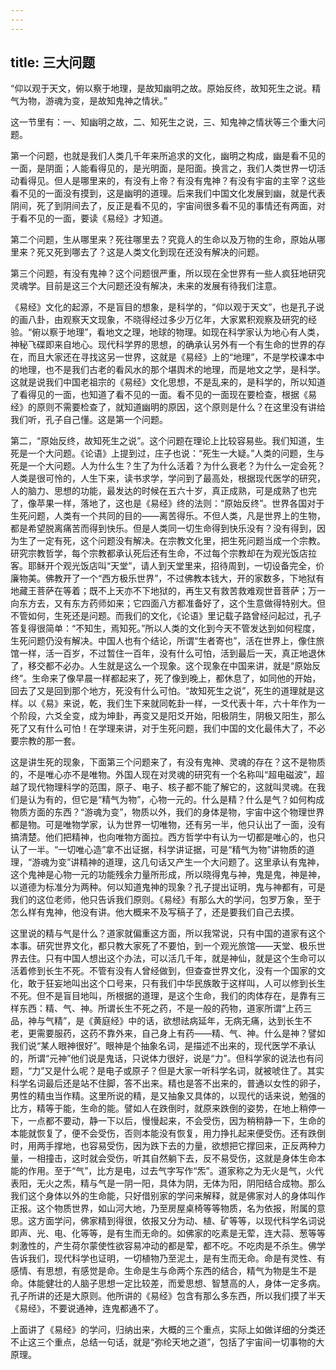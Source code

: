 ```yaml
---
---
---
```

title: 三大问题
---




“仰以观于天文，俯以察于地理，是故知幽明之故。原始反终，故知死生之说。精气为物，游魂为变，是故知鬼神之情状。”

这一节里有：一、知幽明之故，二、知死生之说，三、知鬼神之情状等三个重大问题。

第一个问题，也就是我们人类几千年来所追求的文化，幽明之构成，幽是看不见的一面，是阴面；人能看得见的，是光明面，是阳面。换言之，我们人类世界一切活动看得见。但人是哪里来的，有没有上帝？有没有鬼神？有没有宇宙的主宰？这些看不见的一面没有摸到，这是幽明的道理。后来我们中国文化发展到幽，就是代表阴间，死了到阴间去了，反正是看不见的，宇宙间很多看不见的事情还有两面，对于看不见的一面，要读《易经》才知道。

第二个问题，生从哪里来？死往哪里去？究竟人的生命以及万物的生命，原始从哪里来？死又死到哪去了？这是人类文化到现在还没有解决的问题。

第三个问题，有没有鬼神？这个问题很严重，所以现在全世界有一些人疯狂地研究灵魂学。目前是这三个大问题还没有解决，未来的发展有待我们注意。

《易经》文化的起源，不是盲目的想象，是科学的，“仰以观于天文”，也是孔子说的画八卦，由观察天文现象，不晓得经过多少万亿年，大家累积观察及研究的经验。“俯以察于地理”，看地文之理，地球的物理。如现在科学家认为地心有人类，神秘飞碟即来自地心。现代科学界的思想，的确承认另外有一个有生命的世界的存在，而且大家还在寻找这另一世界，这就是《易经》上的“地理”，不是学校课本中的地理，也不是我们古老的看风水的那个堪舆术的地理，而是地文之学，是科学。这就是说我们中国老祖宗的《易经》文化思想，不是乱来的，是科学的，所以知道了看得见的一面，也知道了看不见的一面。看不见的一面现在要检查，根据《易经》的原则不需要检查了，就知道幽明的原因，这个原则是什么？在这里没有讲给我们听，孔子自己懂。这是第一个问题。

第二，“原始反终，故知死生之说”。这个问题在理论上比较容易些。我们知道，生死是一个大问题。《论语》上提到过，庄子也说：“死生一大疑。”人类的问题，生与死是一个大问题。人为什么生？生了为什么活着？为什么衰老？为什么一定会死？人类是很可怜的，人生下来，读书求学，学问到了最高处，根据现代医学的研究，人的脑力、思想的功能，最发达的时候在五六十岁，真正成熟，可是成熟了也完了，像苹果一样，落地了，这也是《易经》终的法则：“原始反终”。世界各国对于生死问题，人类有一个共同的目的——离苦得乐。不但人类，凡是世界上的生物，都是希望脱离痛苦而得到快乐。但是人类同一切生命得到快乐没有？没有得到，因为生了一定有死，这个问题没有解决。在宗教文化里，把生死问题当成一个宗教。研究宗教哲学，每个宗教都承认死后还有生命，不过每个宗教却在为观光饭店拉客。耶稣开个观光饭店叫“天堂”，请人到天堂里来，招待周到，一切设备完全，价廉物美。佛教开了一个“西方极乐世界”，不过佛教本钱大，开的家数多，下地狱有地藏王菩萨在等着；既不上天亦不下地狱的，再生又有救苦救难观世音菩萨；万一向东方去，又有东方药师如来；它四面八方都准备好了，这个生意做得特别大。但不管如何，生死还是问题。而我们的文化，《论语》里记载子路曾经问起过，孔子答复得很简单：“不知生，焉知死。”所以人类的文化到今天不管发达到如何程度，生死问题仍没有解决。中国人也有个结论，所谓“生者寄也”，活在世界上，像住旅馆一样，活一百岁，不过暂住一百年，没有什么可怕，活到最后一天，真正地退休了，移交都不必办。人生就是这么一个现象。这个现象在中国来讲，就是“原始反终”。生命来了像早晨一样都起来了，死了像到晚上，都休息了，如同他的开始，回去了又是回到那个地方，死没有什么可怕。“故知死生之说”，死生的道理就是这样。以《易》来说，乾，我们生下来就同乾卦一样，一爻代表十年，六十年作为一个阶段，六爻全变，成为坤卦，再变又是阳爻开始，阳极阴生，阴极又阳生，那么死了又有什么可怕！在学理来讲，对于生死问题，我们中国的文化最伟大了，不必要宗教的那一套。

这是讲生死的现象，下面第三个问题来了，有没有鬼神、灵魂的存在？这不是物质的，不是唯心亦不是唯物。外国人现在对灵魂的研究有一个名称叫“超电磁波”，超越了现代物理科学的范围，原子、电子、核子都不能了解它的，这就叫灵魂。在我们是认为有的，但它是“精气为物”，心物一元的。什么是精？什么是气？如何构成物质方面的东西？“游魂为变”，物质以外，我们的身体是物，宇宙中这个物理世界都是物。可是唯物学家，认为世界一切唯物，还有另一半，他只认出了一面，没有搞清楚。他们把精神，也向唯物方面拉。西方哲学中有认为一切都是唯心的，也只认了一半。“一切唯心造”拿不出证据，科学讲证据，可是“精气为物”讲物质的道理，“游魂为变”讲精神的道理，这几句话又产生一个大问题了。这里承认有鬼神，这个鬼神是心物一元的功能残余力量所形成，所以晓得鬼与神，鬼是鬼，神是神，以道德为标准分为两种。何以知道鬼神的现象？孔子提出证明，鬼与神都有，可是我们的这位老师，他只告诉我们原则。《易经》有那么大的学问，包罗万象，至于怎么样有鬼神，他没有讲。他大概来不及写稿子了，还是要我们自己去摸。

这里说的精与气是什么？道家就偏重这方面，所以我常说，只有中国的道家有这个本事。研究世界文化，都只教大家死了不要怕，到一个观光旅馆——天堂、极乐世界去住。只有中国人想出这个办法，可以活几千年，就是神仙，就是这个生命可以活着修到长生不死。不管有没有人曾经做到，但查查世界文化，没有一个国家的文化，敢于狂妄地叫出这个口号来，只有我们中华民族敢于这样叫，人可以修到长生不死。但不是盲目地叫，所根据的道理，是这个生命，我们的肉体存在，是靠有三样东西：精、气、神。所谓长生不死之药，不是一般的药物，道家所谓“上药三品，神与气精”，是《黄庭经》中的话，欲想祛病延年，无病无痛，达到长生不老，更需要服药，这药不靠外来，自己身上有药——精、气、神。什么是神？譬如我们说“某人眼神很好”。眼神是个抽象名词，是描述不出来的，现代医学不承认的，所谓“元神”他们说是鬼话，只说体力很好，说是“力”。但科学家的说法也有问题，“力”又是什么呢？是电子或原子？但是大家一听科学名词，就被唬住了。其实科学名词最后还是站不住脚，答不出来。精也是答不出来的，普通以女性的卵子，男性的精虫当作精。这里所说的精，是又抽象又具体的，以现代的话来说，勉强的比方，精等于能，生命的能。譬如人在跌倒时，就原来跌倒的姿势，在地上稍停一下，一点都不要动，静一下以后，慢慢起来，不会受伤，因为稍稍静一下，生命的本能就恢复了，便不会受伤，否则本能没有恢复，用力挣扎起来便受伤。还有跌倒时，用两手撑地，也容易受伤，因为跌下去的力量，欲想把它撑回来，正反两种力量，一相撞击，这时就会受伤，听其自然躺下去，反不易受伤，这就是身体生命本能的作用。至于“气”，比方是电，过去气字写作“炁”。道家称之为无火是气，火代表阳，无火之炁，精与气是一阴一阳，具体为阴，无体为阳，阴阳结合成物。那么我们这个身体以外的生命能，只好借别家的学问来解释，就是佛家对人的身体叫作正报。这个物质世界，如山河大地，乃至房屋桌椅等等物质，名为依报，附属的意思。这方面学问，佛家精到得很，依报又分为动、植、矿等等，以现代科学名词说即声、光、电、化等等，是有生而无命的。如佛家的吃素是无荤，连大蒜、葱等等刺激性的，产生荷尔蒙使性欲容易冲动的都是荤，都不吃。不吃肉是不杀生。佛学告诉我们，现代科学也证明，一切植物乃至泥土，是有生而无命。命是有灵性、有感情、有思想，有感觉是命。生命是生与命两个东西的结合，精气为物是生不是命。体能健壮的人脑子思想一定比较差，而爱思想、智慧高的人，身体一定多病。孔子所讲的还是大原则。他所讲的《易经》包含有那么多东西，所以我们摸了半天《易经》，不要说通神，连鬼都通不了。

上面讲了《易经》的学问，归纳出来，大概的三个重点，实际上如做详细的分类还不止这三个重点，总结一句话，就是“弥纶天地之道”，包括了宇宙间一切事物的大原理。